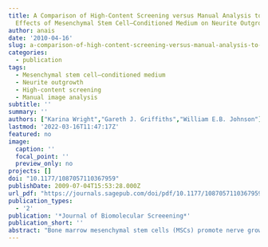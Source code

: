 ```yaml
---
title: A Comparison of High-Content Screening versus Manual Analysis to Assay the
  Effects of Mesenchymal Stem Cell–Conditioned Medium on Neurite Outgrowth In Vitro
author: anais
date: '2010-04-16'
slug: a-comparison-of-high-content-screening-versus-manual-analysis-to-assay-the-effects-of-mesenchymal-stem-cell-conditioned-medium-on-neurite-outgrowth-in-vitro
categories:
  - publication
tags:
  - Mesenchymal stem cell–conditioned medium
  - Neurite outgrowth
  - High-content screening
  - Manual image analysis
subtitle: ''
summary: ''
authors: ["Karina Wright","Gareth J. Griffiths","William E.B. Johnson"]
lastmod: '2022-03-16T11:47:17Z'
featured: no
image:
  caption: ''
  focal_point: ''
  preview_only: no
projects: []
doi: "10.1177/1087057110367959"
publishDate: 2009-07-04T15:53:28.000Z
url_pdf: "https://journals.sagepub.com/doi/pdf/10.1177/1087057110367959"
publication_types:
  - '2'
publication: '*Journal of Biomolecular Screeening*'
publication_short: ''
abstract: "Bone marrow mesenchymal stem cells (MSCs) promote nerve growth and functional recovery in animal models of spinal cord injury (SCI) to varying levels. The authors have tested high-content screening to examine the effects of MSC-conditioned medium (MSC-CM) on neurite outgrowth from the human neuroblastoma cell line SH-SY5Y and from explants of chick dorsal root ganglia (DRG). These analyses were compared to previously published methods that involved hand-tracing individual neurites. Both methods demonstrated that MSC-CM promoted neurite outgrowth. Each showed the proportion of SH-SY5Y cells with neurites increased by ~200% in MSC-CM within 48 h, and the number of neurites/SH-SY5Y cells was significantly increased in MSC-CM compared with control medium. For high-content screening, the analysis was performed within minutes, testing multiple samples of MSC-CM and in each case measuring >15,000 SH-SY5Y cells. In contrast, the manual measurement of neurite outgrowth from >200 SH-SY5Y cells in a single sample of MSC-CM took at least 1 h. High-content analysis provided additional measures of increased neurite branching in MSC-CM compared with control medium. MSC-CM was also found to stimulate neurite outgrowth in DRG explants using either method. The application of the high-content analysis was less well optimized for measuring neurite outgrowth from DRG explants than from SH-SY5Y cells."
---
```

